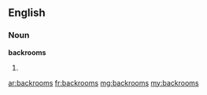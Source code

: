 ==English==

===Noun===
'''backrooms'''

# {{plural of|backroom}}

[[ar:backrooms]]
[[fr:backrooms]]
[[mg:backrooms]]
[[my:backrooms]]